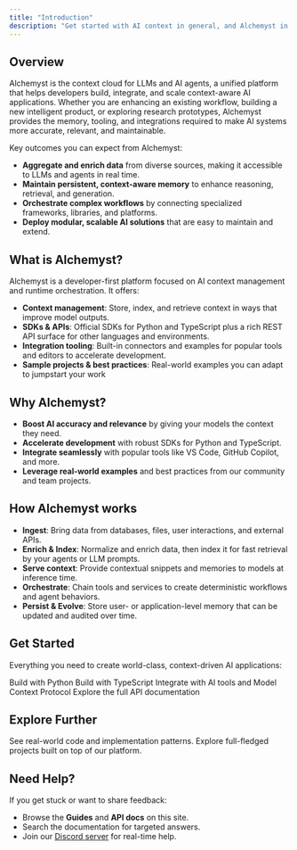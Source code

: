 ```yaml
---
title: "Introduction"
description: "Get started with AI context in general, and Alchemyst in particular."
---
```



## Overview

Alchemyst is the context cloud for LLMs and AI agents, a unified platform that helps developers build, integrate, and scale context-aware AI applications. Whether you are enhancing an existing workflow, building a new intelligent product, or exploring research prototypes, Alchemyst provides the memory, tooling, and integrations required to make AI systems more accurate, relevant, and maintainable.

Key outcomes you can expect from Alchemyst:

- **Aggregate and enrich data** from diverse sources, making it accessible to LLMs and agents in real time.
- **Maintain persistent, context-aware memory** to enhance reasoning, retrieval, and generation.
- **Orchestrate complex workflows** by connecting specialized frameworks, libraries, and platforms.
- **Deploy modular, scalable AI solutions** that are easy to maintain and extend.


## What is Alchemyst?

Alchemyst is a developer-first platform focused on AI context management and runtime orchestration. It offers:

- **Context management**: Store, index, and retrieve context in ways that improve model outputs.
- **SDKs & APIs**: Official SDKs for Python and TypeScript plus a rich REST API surface for other languages and environments.
- **Integration tooling**: Built-in connectors and examples for popular tools and editors to accelerate development.
- **Sample projects & best practices**: Real-world examples you can adapt to jumpstart your work


## Why Alchemyst?

- **Boost AI accuracy and relevance** by giving your models the context they need.
- **Accelerate development** with robust SDKs for Python and TypeScript.
- **Integrate seamlessly** with popular tools like VS Code, GitHub Copilot, and more.
- **Leverage real-world examples** and best practices from our community and team projects.


## How Alchemyst works

- **Ingest**: Bring data from databases, files, user interactions, and external APIs.
- **Enrich & Index**: Normalize and enrich data, then index it for fast retrieval by your agents or LLM prompts.
- **Serve context**: Provide contextual snippets and memories to models at inference time.
- **Orchestrate**: Chain tools and services to create deterministic workflows and agent behaviors.
- **Persist & Evolve**: Store user- or application-level memory that can be updated and audited over time.



## Get Started

Everything you need to create world-class, context-driven AI applications:

<Columns cols={2}>
  <Card
    title="Python SDK"
    icon="python"
    href="/integrations/sdk/python-sdk"
    horizontal
  >
    Build with Python
  </Card>
  <Card
    title="TypeScript SDK"
    icon="js"
    href="/integrations/sdk/typescript-sdk"
    horizontal
  >
    Build with TypeScript
  </Card>
  <Card
    title="AI Tools & MCP Setup"
    icon="robot"
    href="/mcps/introduction"
    horizontal
  >
    Integrate with AI tools and Model Context Protocol
  </Card>
  <Card
    title="API Reference"
    icon="terminal"
    href="/api-reference/introduction"
    horizontal
  >
    Explore the full API documentation
  </Card>
</Columns>

## Explore Further

<Columns cols={2}>
  <Card
    title="Sample Projects"
    icon="code"
    href="/example-projects"
  >
    See real-world code and implementation patterns.
  </Card>
  <Card
    title="Cookbook"
    icon="book"
    href="https://github.com/alchemyst-ai/awesome-saas"
  >
    Explore full-fledged projects built on top of our platform.
  </Card>
</Columns>

## Need Help?

If you get stuck or want to share feedback:

- Browse the **Guides** and **API docs** on this site.
- Search the documentation for targeted answers.
- Join our [Discord server](https://discord.gg/H2StAaSeJ8) for real-time help.